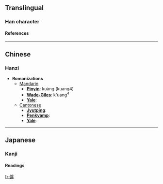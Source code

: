 ==Translingual==
===Han character===
{{Han char|rad=人|as=15|sn=17|four=|canj=人戈廿金 (OITC)}}
====References====
{{Han ref|kx=0120.200|dkj=01253|dj=0254.180|hdz=10235.110|uh=5123|ud=20771}}
----

==Chinese==
===Hanzi===


* '''Romanizations'''
** [[Mandarin]]
*** '''[[Pinyin]]''': kuàng (kuang4)
*** '''[[Wade-Giles]]''': k'uang<sup>4</sup>
*** '''[[Yale]]''': 
**[[Cantonese]]
***'''[[Jyutping]]''':
***'''[[Penkyamp]]''': 
***'''[[Yale]]''': 


----
==Japanese==
===Kanji===
{{ja-kanji|grade=|rs=人15}}
====Readings====
{{ja-readings|on=[[こう]] (kō)|kun=}}




[[fr:儣]]